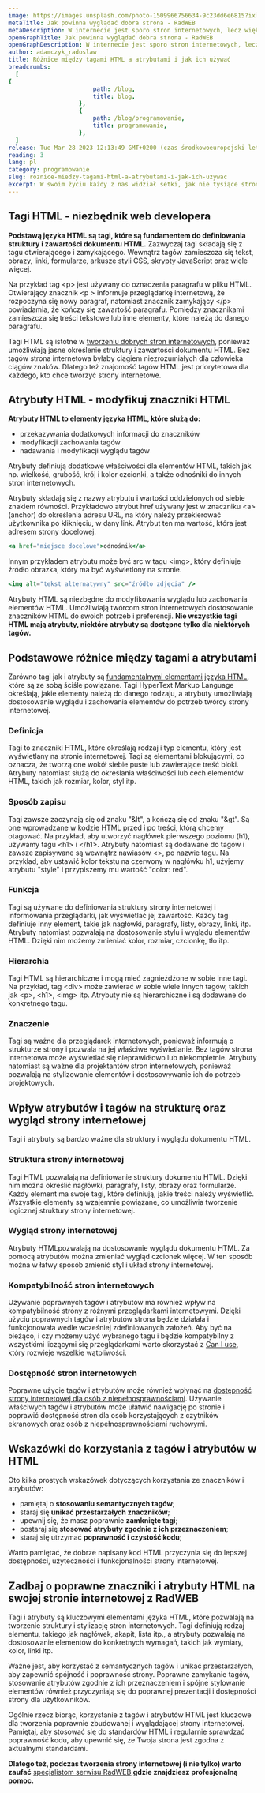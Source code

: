```yaml
---
image: https://images.unsplash.com/photo-1509966756634-9c23dd6e6815?ixlib=rb-4.0.3&ixid=MnwxMjA3fDB8MHxwaG90by1wYWdlfHx8fGVufDB8fHx8&auto=format&fit=crop&w=776&q=80
metaTitle: Jak powinna wyglądać dobra strona - RadWEB
metaDescription: W internecie jest sporo stron internetowych, lecz większość nie jest dobra, a też jest sporo wręcz niepoprawnych. Dowiesz się jak powinna wyglądać dobra strona. Zapraszam.
openGraphTitle: Jak powinna wyglądać dobra strona - RadWEB
openGraphDescription: W internecie jest sporo stron internetowych, lecz większość nie jest dobra, a też jest sporo wręcz niepoprawnych. Dowiesz się jak powinna wyglądać dobra strona. Zapraszam.
author: adamczyk_radoslaw
title: Różnice między tagami HTML a atrybutami i jak ich używać
breadcrumbs:
  [
{
						path: /blog,
						title: blog,
					},
					{
						path: /blog/programowanie,
						title: programowanie,
					},
  ]
release: Tue Mar 28 2023 12:13:49 GMT+0200 (czas środkowoeuropejski letni)
reading: 3
lang: pl
category: programowanie
slug: roznice-miedzy-tagami-html-a-atrybutami-i-jak-ich-uzywac
excerpt: W swoim życiu każdy z nas widział setki, jak nie tysiące stron internetowych. Jedne nam przypadły do gustu, inne niekoniecznie. Od czego to zależy? Najważniejszymi czynnikami są prędkość załadowania strony, kolory oraz typografia - to wszystko wpływa w sposób istotny na jakość strony w aspekcie front-end developerskim oraz jakości pozycjonowania. Ta Święta Trójca internetowa, jest swoistym kluczem do odniesienia sukcesu w tej przestrzeni.
---
```


## Tagi HTML - niezbędnik web developera

**Podstawą języka HTML są tagi, które są fundamentem do definiowania struktury i zawartości dokumentu HTML.** Zazwyczaj tagi składają się z tagu otwierającego i zamykającego. Wewnątrz tagów zamieszcza się tekst, obrazy, linki, formularze, arkusze styli CSS, skrypty JavaScript oraz wiele więcej.

Na przykład tag &lt;p&gt; jest używany do oznaczenia paragrafu w pliku HTML. Otwierający znacznik &lt;p &gt; informuje przeglądarkę internetową, że rozpoczyna się nowy paragraf, natomiast znacznik zamykający &lt;/p&gt; powiadamia, że kończy się zawartość paragrafu. Pomiędzy znacznikami zamieszcza się treści tekstowe lub inne elementy, które należą do danego paragrafu.

Tagi HTML są istotne w [tworzeniu dobrych stron internetowych](https://rad-web.vercel.app/blog/programowanie/cechy-dobrej-strony-internetowej), ponieważ umożliwiają jasne określenie struktury i zawartości dokumentu HTML. Bez tagów strona internetowa byłaby ciągiem niezrozumiałych dla człowieka ciągów znaków. Dlatego też znajomość tagów HTML jest priorytetowa dla każdego, kto chce tworzyć strony internetowe.

## Atrybuty HTML - modyfikuj znaczniki HTML

**Atrybuty HTML to elementy języka HTML, które służą do:**

- przekazywania dodatkowych informacji do znaczników
- modyfikacji zachowania tagów
- nadawania i modyfikacji wyglądu tagów

Atrybuty definiują dodatkowe właściwości dla elementów HTML, takich jak np. wielkość, grubość, krój i kolor czcionki, a także odnośniki do innych stron internetowych.

Atrybuty składają się z nazwy atrybutu i wartości oddzielonych od siebie znakiem równości. Przykładowo atrybut href używany jest w znaczniku &lt;a&gt; (anchor) do określenia adresu URL, na który należy przekierować użytkownika po kliknięciu, w dany link. Atrybut ten ma wartość, która jest adresem strony docelowej.

```jsx
<a href="miejsce docelowe">odnośnik</a>
```

Innym przykładem atrybutu może być src w tagu &lt;img&gt;, który definiuje źródło obrazka, który ma być wyświetlony na stronie.

```jsx
<img alt="tekst alternatywny" src="źródło zdjęcia" />
```

Atrybuty HTML są niezbędne do modyfikowania wyglądu lub zachowania elementów HTML. Umożliwiają twórcom stron internetowych dostosowanie znaczników HTML do swoich potrzeb i preferencji. **Nie wszystkie tagi HTML mają atrybuty, niektóre atrybuty są dostępne tylko dla niektórych tagów.**

## Podstawowe różnice między tagami a atrybutami

Zarówno tagi jak i atrybuty są [fundamentalnymi elementami języka HTML](https://rad-web.vercel.app/blog/programowanie/czym-jest-html-historia-i-rozwoj), które są ze sobą ściśle powiązane. Tagi HyperText Markup Language określają, jakie elementy należą do danego rodzaju, a atrybuty umożliwiają dostosowanie wyglądu i zachowania elementów do potrzeb twórcy strony internetowej.

### Definicja

Tagi to znaczniki HTML, które określają rodzaj i typ elementu, który jest wyświetlany na stronie internetowej. Tagi są elementami blokującymi, co oznacza, że tworzą one wokół siebie puste lub zawierające treść bloki. Atrybuty natomiast służą do określania właściwości lub cech elementów HTML, takich jak rozmiar, kolor, styl itp.

### Sposób zapisu

Tagi zawsze zaczynają się od znaku "&lt", a kończą się od znaku "&gt". Są one wprowadzane w kodzie HTML przed i po treści, którą chcemy otagować. Na przykład, aby utworzyć nagłówek pierwszego poziomu (h1), używamy tagu &lt;h1&gt; i &lt;/h1&gt;. Atrybuty natomiast są dodawane do tagów i zawsze zapisywane są wewnątrz nawiasów &lt;&gt;, po nazwie tagu. Na przykład, aby ustawić kolor tekstu na czerwony w nagłówku h1, użyjemy atrybutu "style" i przypiszemy mu wartość "color: red".

### Funkcja

Tagi są używane do definiowania struktury strony internetowej i informowania przeglądarki, jak wyświetlać jej zawartość. Każdy tag definiuje inny element, takie jak nagłówki, paragrafy, listy, obrazy, linki, itp. Atrybuty natomiast pozwalają na dostosowanie stylu i wyglądu elementów HTML. Dzięki nim możemy zmieniać kolor, rozmiar, czcionkę, tło itp.

### Hierarchia

Tagi HTML są hierarchiczne i mogą mieć zagnieżdżone w sobie inne tagi. Na przykład, tag &lt;div&gt; może zawierać w sobie wiele innych tagów, takich jak &lt;p&gt;, &lt;h1&gt;, &lt;img&gt; itp. Atrybuty nie są hierarchiczne i są dodawane do konkretnego tagu.

### Znaczenie

Tagi są ważne dla przeglądarek internetowych, ponieważ informują o strukturze strony i pozwala na jej właściwe wyświetlanie. Bez tagów strona internetowa może wyświetlać się nieprawidłowo lub niekompletnie. Atrybuty natomiast są ważne dla projektantów stron internetowych, ponieważ pozwalają na stylizowanie elementów i dostosowywanie ich do potrzeb projektowych.

## Wpływ atrybutów i tagów na strukturę oraz wygląd strony internetowej

Tagi i atrybuty są bardzo ważne dla struktury i wyglądu dokumentu HTML.

### Struktura strony internetowej

Tagi HTML pozwalają na definiowanie struktury dokumentu HTML. Dzięki nim można określić nagłówki, paragrafy, listy, obrazy oraz formularze. Każdy element ma swoje tagi, które definiują, jakie treści należy wyświetlić. Wszystkie elementy są wzajemnie powiązane, co umożliwia tworzenie logicznej struktury strony internetowej.

### Wygląd strony internetowej

Atrybuty HTMLpozwalają na dostosowanie wyglądu dokumentu HTML. Za pomocą atrybutów można zmieniać wygląd czcionek więcej. W ten sposób można w łatwy sposób zmienić styl i układ strony internetowej.

### Kompatybilność stron internetowych

Używanie poprawnych tagów i atrybutów ma również wpływ na kompatybilność strony z różnymi przeglądarkami internetowymi. Dzięki użyciu poprawnych tagów i atrybutów strona będzie działała i funkcjonowała wedle wcześniej zdefiniowanych założeń. Aby być na bieżąco, i czy możemy użyć wybranego tagu i będzie kompatybilny z wszystkimi liczącymi się przeglądarkami warto skorzystać z [Can I use](https://caniuse.com/), który rozwieje wszelkie wątpliwości.

### Dostępność stron internetowych

Poprawne użycie tagów i atrybutów może również wpłynąć na [dostępność strony internetowej dla osób z niepełnosprawnościami](https://rad-web.vercel.app/blog/pozycjonowanie/dlaczego-dostepnosc-stron-internetowych-jest-wazna-dla-seo). Używanie właściwych tagów i atrybutów może ułatwić nawigację po stronie i poprawić dostępność stron dla osób korzystających z czytników ekranowych oraz osób z niepełnosprawnościami ruchowymi.

## Wskazówki do korzystania z tagów i atrybutów w HTML

Oto kilka prostych wskazówek dotyczących korzystania ze znaczników i atrybutów:

- pamiętaj o **stosowaniu semantycznych tagów**;
- staraj się **unikać przestarzałych znaczników**;
- upewnij się, że masz poprawnie **zamknięte tagi**;
- postaraj się **stosować atrybuty zgodnie z ich przeznaczeniem**;
- staraj się utrzymać **poprawność i czystość kodu**;

Warto pamiętać, że dobrze napisany kod HTML przyczynia się do lepszej dostępności, użyteczności i funkcjonalności strony internetowej.

## Zadbaj o poprawne znaczniki i atrybuty HTML na swojej stronie internetowej z RadWEB

Tagi i atrybuty są kluczowymi elementami języka HTML, które pozwalają na tworzenie struktury i stylizację stron internetowych. Tagi definiują rodzaj elementu, takiego jak nagłówek, akapit, lista itp., a atrybuty pozwalają na dostosowanie elementów do konkretnych wymagań, takich jak wymiary, kolor, linki itp.

Ważne jest, aby korzystać z semantycznych tagów i unikać przestarzałych, aby zapewnić spójność i poprawność strony. Poprawne zamykanie tagów, stosowanie atrybutów zgodnie z ich przeznaczeniem i spójne stylowanie elementów również przyczyniają się do poprawnej prezentacji i dostępności strony dla użytkowników.

Ogólnie rzecz biorąc, korzystanie z tagów i atrybutów HTML jest kluczowe dla tworzenia poprawnie zbudowanej i wyglądającej strony internetowej. Pamiętaj, aby stosować się do standardów HTML i regularnie sprawdzać poprawność kodu, aby upewnić się, że Twoja strona jest zgodna z aktualnymi standardami.

**Dlatego też, podczas tworzenia strony internetowej (i nie tylko) warto zaufać** [specjalistom serwisu RadWEB](https://rad-web.vercel.app/),**gdzie znajdziesz profesjonalną pomoc.**
